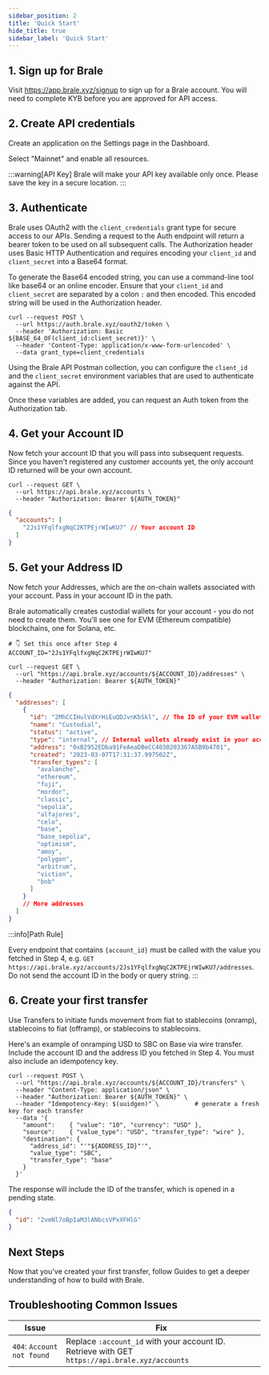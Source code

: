 ```yaml
---
sidebar_position: 2
title: 'Quick Start'
hide_title: true
sidebar_label: 'Quick Start'
---
```


<Intro
  heading="Quick Start - Your First Stablecoin Transfer"
  subheading="Get authenticated, grab your IDs, and create your first stablecoin transfer in less than five minutes."
/>

## 1. Sign up for Brale

Visit https://app.brale.xyz/signup to sign up for a Brale account. You will need to complete KYB before you are approved for API access.

## 2. Create API credentials

Create an application on the Settings page in the Dashboard.

<InlineImage srcDark="/img/placeholder-dark.svg" srcLight="/img/placeholder-light.svg" />

Select "Mainnet" and enable all resources.

<InlineImage srcDark="/img/placeholder-dark.svg" srcLight="/img/placeholder-light.svg" />

:::warning[API Key]
Brale will make your API key available only once. Please save the key in a secure location.
:::

## 3. Authenticate

Brale uses OAuth2 with the `client_credentials` grant type for secure access to our APIs. Sending a request to the Auth endpoint will return a bearer token to be used on all subsequent calls. The Authorization header uses Basic HTTP Authentication and requires encoding your `client_id` and `client_secret` into a Base64 format.

To generate the Base64 encoded string, you can use a command-line tool like base64 or an online encoder. Ensure that your `client_id` and `client_secret` are separated by a colon `:` and then encoded. This encoded string will be used in the Authorization header.

```shell title="Request"
curl --request POST \
  --url https://auth.brale.xyz/oauth2/token \
  --header 'Authorization: Basic ${BASE_64_OF(client_id:client_secret)}' \
  --header 'Content-Type: application/x-www-form-urlencoded' \
  --data grant_type=client_credentials
```

Using the Brale API Postman collection, you can configure the `client_id` and the `client_secret` environment variables that are used to authenticate against the API.

<InlineImage srcDark="/img/placeholder-dark.svg" srcLight="/img/placeholder-light.svg" />

Once these variables are added, you can request an Auth token from the Authorization tab.

<InlineImage srcDark="/img/placeholder-dark.svg" srcLight="/img/placeholder-light.svg" />

## 4. Get your Account ID

Now fetch your account ID that you will pass into subsequent requests. Since you haven't registered any customer accounts yet, the only account ID returned will be your own account.

<HTTPMethod method="GET" endpoint="https://api.brale.xyz/accounts" />

```shell title="Request"
curl --request GET \
  --url https://api.brale.xyz/accounts \
  --header "Authorization: Bearer ${AUTH_TOKEN}"
```

```json title="Response"
{
  "accounts": [
    "2Js1YFqlfxgNqC2KTPEjrWIwKU7" // Your account ID
  ]
}
```

## 5. Get your Address ID

Now fetch your Addresses, which are the on-chain wallets associated with your account. Pass in your account ID in the path.

Brale automatically creates custodial wallets for your account - you do not need to create them. You'll see one for EVM (Ethereum compatible) blockchains, one for Solana, etc.

<HTTPMethod method="GET" endpoint="https://api.brale.xyz/accounts/:account_id/addresses" />

```shell title="Request"
# 👇 Set this once after Step 4
ACCOUNT_ID="2Js1YFqlfxgNqC2KTPEjrWIwKU7"

curl --request GET \
  --url "https://api.brale.xyz/accounts/${ACCOUNT_ID}/addresses" \
  --header "Authorization: Bearer ${AUTH_TOKEN}"

```

```json title="Response"
{
  "addresses": [
    {
      "id": "2MhCCIHulVdXrHiEuQDJvnKbSkl", // The ID of your EVM wallet address
      "name": "Custodial",
      "status": "active",
      "type": "internal", // Internal wallets already exist in your account
      "address": "0xB2952EDba91FeAeaDBeCC4030203367A5B9b4701",
      "created": "2023-03-07T17:31:37.997502Z",
      "transfer_types": [
        "avalanche",
        "ethereum",
        "fuji",
        "mordor",
        "classic",
        "sepolia",
        "alfajores",
        "celo",
        "base",
        "base_sepolia",
        "optimism",
        "amoy",
        "polygon",
        "arbitrum",
        "viction",
        "bnb"
      ]
    }
    // More addresses
  ]
}
```

:::info[Path Rule]

Every endpoint that contains `{account_id}` must be called with the value you fetched in Step 4, e.g.
`GET https://api.brale.xyz/accounts/2Js1YFqlfxgNqC2KTPEjrWIwKU7/addresses`. Do not send the account ID in the body or query string.
:::

## 6. Create your first transfer

Use Transfers to initiate funds movement from fiat to stablecoins (onramp), stablecoins to fiat (offramp), or stablecoins to stablecoins.

Here's an example of onramping USD to SBC on Base via wire transfer. Include the account ID and the address ID you fetched in Step 4. You must also include an idempotency key.

<HTTPMethod method="POST" endpoint="https://api.brale.xyz/accounts/:account_id/transfers" />

```shell title="Request"
curl --request POST \
  --url "https://api.brale.xyz/accounts/${ACCOUNT_ID}/transfers" \
  --header "Content-Type: application/json" \
  --header "Authorization: Bearer ${AUTH_TOKEN}" \
  --header "Idempotency-Key: $(uuidgen)" \          # generate a fresh key for each transfer
  --data '{
    "amount":    { "value": "10", "currency": "USD" },
    "source":    { "value_type": "USD", "transfer_type": "wire" },
    "destination": {
      "address_id": "'"${ADDRESS_ID}"'",
      "value_type": "SBC",
      "transfer_type": "base"
    }
  }'
```

The response will include the ID of the transfer, which is opened in a pending state.

```json title="Response"
{
  "id": "2vmNl7oBpIaM3lANbcsVPxXFHlG"
}
```

## Next Steps

Now that you've created your first transfer, follow Guides to get a deeper understanding of how to build with Brale.

## Troubleshooting Common Issues

| Issue                      | Fix                                                                                            |
| -------------------------- | ---------------------------------------------------------------------------------------------- |
| `404`: `Account not found` | Replace `:account_id` with your account ID. Retrieve with GET `https://api.brale.xyz/accounts` |
